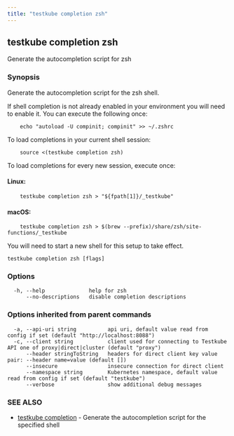 ```yaml
---
title: "testkube completion zsh"
---
```

<head>
  <meta name="docsearch:indexPrefix" content="reference-doc" />
</head>

## testkube completion zsh

Generate the autocompletion script for zsh

### Synopsis

Generate the autocompletion script for the zsh shell.

If shell completion is not already enabled in your environment you will need
to enable it.  You can execute the following once:

```
	echo "autoload -U compinit; compinit" >> ~/.zshrc
```

To load completions in your current shell session:

```
	source <(testkube completion zsh)
```

To load completions for every new session, execute once:

#### Linux:

```
	testkube completion zsh > "${fpath[1]}/_testkube"
```

#### macOS:

```
	testkube completion zsh > $(brew --prefix)/share/zsh/site-functions/_testkube
```

You will need to start a new shell for this setup to take effect.


```
testkube completion zsh [flags]
```

### Options

```
  -h, --help              help for zsh
      --no-descriptions   disable completion descriptions
```

### Options inherited from parent commands

```
  -a, --api-uri string          api uri, default value read from config if set (default "http://localhost:8088")
  -c, --client string           client used for connecting to Testkube API one of proxy|direct|cluster (default "proxy")
      --header stringToString   headers for direct client key value pair: --header name=value (default [])
      --insecure                insecure connection for direct client
      --namespace string        Kubernetes namespace, default value read from config if set (default "testkube")
      --verbose                 show additional debug messages
```

### SEE ALSO

* [testkube completion](testkube-completion.mdx)	 - Generate the autocompletion script for the specified shell

